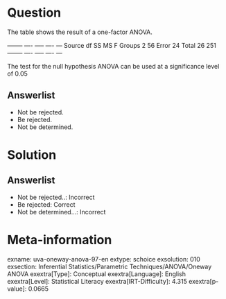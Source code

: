 Question
========

The table shows the result of a one-factor ANOVA.

  -------- ---- ----- ---- --- Source df SS MS F Groups 2 56 Error 24 Total 26 251 -------- ---- ----- ---- ---

The test for the null hypothesis ANOVA can be used at a significance level of 0.05

Answerlist
----------

* Not be rejected.
* Be rejected.
* Not be determined.

Solution
========

Answerlist
----------

* Not be rejected..: Incorrect
* Be rejected: Correct
* Not be determined...: Incorrect

Meta-information
================
exname: uva-oneway-anova-97-en
extype: schoice
exsolution: 010
exsection: Inferential Statistics/Parametric Techniques/ANOVA/Oneway ANOVA
exextra[Type]: Conceptual
exextra[Language]: English
exextra[Level]: Statistical Literacy
exextra[IRT-Difficulty]: 4.315
exextra[p-value]: 0.0665
